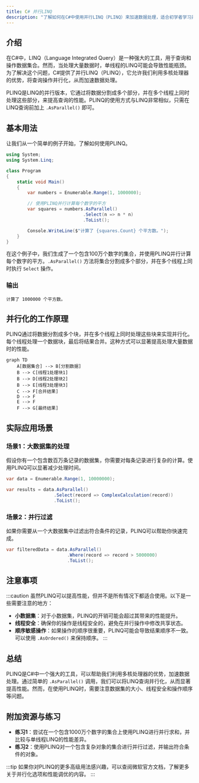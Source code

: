 ```yaml
---
title: C# 并行LINQ
description: "了解如何在C#中使用并行LINQ（PLINQ）来加速数据处理，适合初学者学习并发与多线程编程。"
---
```


## 介绍

在C#中，LINQ（Language Integrated Query）是一种强大的工具，用于查询和操作数据集合。然而，当处理大量数据时，单线程的LINQ可能会导致性能瓶颈。为了解决这个问题，C#提供了并行LINQ（PLINQ），它允许我们利用多核处理器的优势，将查询操作并行化，从而加速数据处理。

PLINQ是LINQ的并行版本，它通过将数据分割成多个部分，并在多个线程上同时处理这些部分，来提高查询的性能。PLINQ的使用方式与LINQ非常相似，只需在LINQ查询前加上 `.AsParallel()` 即可。

## 基本用法

让我们从一个简单的例子开始，了解如何使用PLINQ。

```csharp
using System;
using System.Linq;

class Program
{
    static void Main()
    {
        var numbers = Enumerable.Range(1, 1000000);

        // 使用PLINQ并行计算每个数字的平方
        var squares = numbers.AsParallel()
                             .Select(n => n * n)
                             .ToList();

        Console.WriteLine($"计算了 {squares.Count} 个平方数。");
    }
}
```

在这个例子中，我们生成了一个包含100万个数字的集合，并使用PLINQ并行计算每个数字的平方。`.AsParallel()` 方法将集合分割成多个部分，并在多个线程上同时执行 `Select` 操作。

### 输出
```
计算了 1000000 个平方数。
```

## 并行化的工作原理

PLINQ通过将数据分割成多个块，并在多个线程上同时处理这些块来实现并行化。每个线程处理一个数据块，最后将结果合并。这种方式可以显著提高处理大量数据时的性能。

```mermaid
graph TD
    A[数据集合] --> B[分割数据]
    B --> C[线程1处理块1]
    B --> D[线程2处理块2]
    B --> E[线程3处理块3]
    C --> F[合并结果]
    D --> F
    E --> F
    F --> G[最终结果]
```

## 实际应用场景

### 场景1：大数据集的处理

假设你有一个包含数百万条记录的数据集，你需要对每条记录进行复杂的计算。使用PLINQ可以显著减少处理时间。

```csharp
var data = Enumerable.Range(1, 10000000);

var results = data.AsParallel()
                  .Select(record => ComplexCalculation(record))
                  .ToList();
```

### 场景2：并行过滤

如果你需要从一个大数据集中过滤出符合条件的记录，PLINQ可以帮助你快速完成。

```csharp
var filteredData = data.AsParallel()
                       .Where(record => record > 5000000)
                       .ToList();
```

## 注意事项

:::caution
虽然PLINQ可以提高性能，但并不是所有情况下都适合使用。以下是一些需要注意的地方：
- **小数据集**：对于小数据集，PLINQ的开销可能会超过其带来的性能提升。
- **线程安全**：确保你的操作是线程安全的，避免在并行操作中修改共享状态。
- **顺序敏感操作**：如果操作的顺序很重要，PLINQ可能会导致结果顺序不一致。可以使用 `.AsOrdered()` 来保持顺序。
:::

## 总结

PLINQ是C#中一个强大的工具，可以帮助我们利用多核处理器的优势，加速数据处理。通过简单的 `.AsParallel()` 调用，我们可以将LINQ查询并行化，从而显著提高性能。然而，在使用PLINQ时，需要注意数据集的大小、线程安全和操作顺序等问题。

## 附加资源与练习

- **练习1**：尝试在一个包含1000万个数字的集合上使用PLINQ进行并行求和，并比较与单线程LINQ的性能差异。
- **练习2**：使用PLINQ对一个包含复杂对象的集合进行并行过滤，并输出符合条件的对象。

:::tip
如果你对PLINQ的更多高级用法感兴趣，可以查阅微软官方文档，了解更多关于并行化选项和性能调优的内容。
:::
